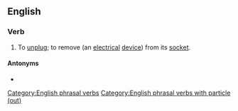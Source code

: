 ==English==

===Verb===
{{en-verb|plugs out|plugging out|plugged out}}

# {{lb|en|Ireland|transitive|colloquial}} To [[unplug]]; to remove (an [[electrical]] [[device]]) from its [[socket]].

====Antonyms====
* {{l|en|plug in}}

[[Category:English phrasal verbs]]
[[Category:English phrasal verbs with particle (out)]]